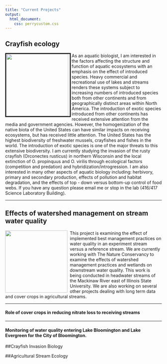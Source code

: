 ```yaml
---
title: "Current Projects"
output:
  html_document:
    css: perrycustom.css
---
```


 
## Crayfish ecology
<img align="left" img src="images/crayfishwlperry.jpg" height="200px" width="200px" border="3" style="PADDING-RIGHT: 5px" />  As an aquatic biologist, I am interested in the factors affecting the structure and function of aquatic ecosystems with an emphasis on the effect of introduced species. Heavy commercial and recreational use of lakes and streams renders these systems subject to increasing numbers of introduced species both from other continents and from geographically distinct areas within North America. The introduction of exotic species introduced from other continents has received extensive attention from the media and government agencies. However, the homogenization of the native biota of the United States can have similar impacts on receiving ecosystems, but has received little attention. The United States has the highest biodiversity of freshwater mussels, crayfishes and fishes in the world. The introduction of exotic species is one of the major threats to this extensive biodiversity. I am currently studying the invasion of the rusty crayfish (Orconectes rusticus) in northern Wisconsin and the local extinction of O. propinquus and O. virilis through ecological factors (competition and predation) and hybridization/introgression. I am also interested in many other aspects of aquatic biology including: herbivory, primary and secondary production, effects of pollution and habitat degradation, and the effects of top - down versus bottom-up control of food webs. If you have any question please email me or stop in the lab (416/417 Science Laboratory Building).

-------------


## Effects of watershed management on stream water quality
<img align="left" img src="images/cowstream.jpg" height="200px" width="200px" style="PADDING-RIGHT: 5px" />This project is examining the effect of implemented best management practices on water quality in an experiment stream versus a reference stream.  We are currently working with The Nature Conservancy to examine the effects of watershed management practices and wetlands on downstream water quality. This work is being conducted in headwater streams of the Mackinaw River east of Illinois State University. We are also working on several other projects dealing with long term data and cover crops in agricultural streams.


------


#### Role of cover crops in reducing nitrate loss to receiving streams


--------

#### Monitoring of water quality entering Lake Bloomington and Lake Evergreen for the City of Bloomington.



##Crayfish Invasion Biology



##Agricultural Stream Ecology


<!-- Global Site Tag (gtag.js) - Google Analytics -->
<script async src="https://www.googletagmanager.com/gtag/js?id=UA-88373117-3"></script>
<script>
  window.dataLayer = window.dataLayer || [];
  function gtag(){dataLayer.push(arguments)};
  gtag('js', new Date());

  gtag('config', 'UA-88373117-3');
</script>

